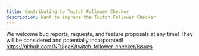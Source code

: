 ```yaml
---
title: Contributing to Twitch Follower Checker
description: Want to improve the Twitch Follower Checker
---
```


We welcome bug reports, requests, and feature proposals at any time! They will be considered and potentially incorporated!  
https://github.com/NPJigaK/twitch-follower-checker/issues

